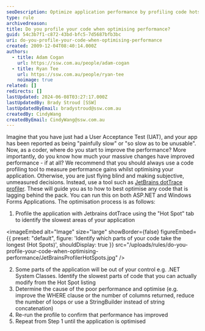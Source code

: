 ```yaml
---
seoDescription: Optimize application performance by profiling code hotspots with JetBrains dotTrace and iterating through optimization steps.
type: rule
archivedreason:
title: Do you profile your code when optimising performance?
guid: 54c3b7f1-c872-43bd-bfc5-7d5687bfb3bc
uri: do-you-profile-your-code-when-optimising-performance
created: 2009-12-04T08:40:14.000Z
authors:
  - title: Adam Cogan
    url: https://ssw.com.au/people/adam-cogan
  - title: Ryan Tee
    url: https://ssw.com.au/people/ryan-tee
    noimage: true
related: []
redirects: []
lastUpdated: 2024-06-08T03:27:17.000Z
lastUpdatedBy: Brady Stroud [SSW]
lastUpdatedByEmail: bradystroud@ssw.com.au
createdBy: CindyWang
createdByEmail: CindyWang@ssw.com.au
---
```


Imagine that you have just had a User Acceptance Test (UAT), and your app has been reported as being "painfully slow" or "so slow as to be unusable". Now, as a coder, where do you start to improve the performance? More importantly, do you know how much your massive changes have improved performance - if at all?
We recommend that you should always use a code profiling tool to measure performance gains whilst optimising your application. Otherwise, you are just flying blind and making subjective, unmeasured decisions. Instead, use a tool such as [JetBrains dotTrace profiler](http://www.ssw.com.au/ssw/Redirect/JetbrainsNETProfiler.htm). These will guide you as to how to best optimise any code that is lagging behind the pack. You can run this on both ASP.NET and Windows Forms Applications. The optimisation process is as follows:

1. Profile the application with Jetbrains dotTrace using the "Hot Spot" tab to identify the slowest areas of your application


<imageEmbed
  alt="Image"
  size="large"
  showBorder={false}
  figureEmbed={{
    preset: "default",
    figure: 'Identify which parts of your code take the longest (Hot Spots)',
    shouldDisplay: true
  }}
  src="/uploads/rules/do-you-profile-your-code-when-optimising-performance/JetBrainsProfilerHotSpots.jpg"
/>

2. Some parts of the application will be out of your control e.g. .NET System Classes. Identify the slowest parts of code that you can actually modify from the Hot Spot listing
3. Determine the cause of the poor performance and optimise (e.g. improve the WHERE clause or the number of columns returned, reduce the number of loops or use a StringBuilder instead of string concatenation)
4. Re-run the profile to confirm that performance has improved
5. Repeat from Step 1 until the application is optimised
